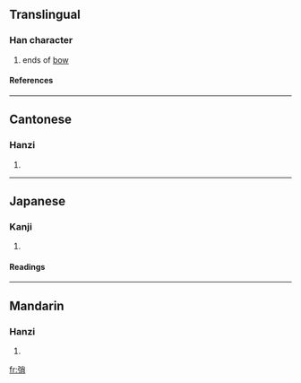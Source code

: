 ==Translingual==
===Han character===
{{Han char|rn=57|rad=弓|as=07|sn=10|four=1922<sub>7</sub>|canj=弓火月 (NFB)}}
# ends of [[bow]]
====References====
{{Han ref|kx=0358.220|dkj=09789|dj=0675.140|hdz=20996.100|uh=5F30|ud=24368|bh=D17A|bd=53626}}
----
==Cantonese==
===Hanzi===
{{yue-hanzi|jyut=|y=saau1}}
# {{defn|Cantonese}}
----
==Japanese==
===Kanji===
{{ja-kanji|grade=|rs=弓07}}
# {{defn|Japanese}} 
====Readings====
{{ja-readings|on=[[そう]] (sō), [[しょう]] (shō)|kun=[[ゆはず]] (yuhazu)}}
----
==Mandarin==
===Hanzi===
{{cmn-hanzi|pin=[[shāo]] (shao1)|wg=shao<sup>1</sup>}}
# {{defn|Mandarin}}

[[fr:弰]]